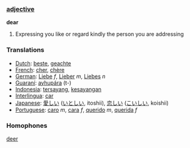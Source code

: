 ===[[adjective]]===

'''dear'''

# Expressing you like or regard kindly the person you are addressing

===Translations===
*[[Dutch]]: [[beste]], [[geachte]]
*[[French]]: [[cher]], [[chère]]
*[[German]]: [[Liebe]] ''f'', [[Lieber]] ''m'', [[Liebes]] ''n''
*[[Guaraní]]: [[ayhupára]] (t-)
*[[Indonesia]]: [[sayang|tersayang]], [[sayang|kesayangan]]
*[[Interlingua]]: [[car]]
*[[Japanese]]: [[愛しい]] ([[いとしい]], itoshii), [[恋しい]] ([[こいしい]], koishii)
*[[Portuguese]]: [[caro]] ''m'', [[cara]] ''f'', [[querido]] ''m'', [[querida]] ''f''

===Homophones===
[[deer]]